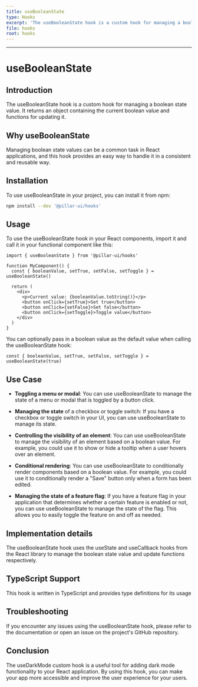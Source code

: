 ```yaml
---
title: useBooleanState
type: Hooks
excerpt: 'The useBooleanState hook is a custom hook for managing a boolean state value. It returns an object containing the current boolean value and functions for updating it.'
file: hooks
root: hooks
---
```


---

# useBooleanState

## Introduction

The useBooleanState hook is a custom hook for managing a boolean state value. It returns an object containing the current boolean value and functions for updating it.

## Why useBooleanState

Managing boolean state values can be a common task in React applications, and this hook provides an easy way to handle it in a consistent and reusable way.

## Installation

To use useBooleanState in your project, you can install it from npm:

```bash
npm install --dev '@pillar-ui/hooks'
```

## Usage

To use the useBooleanState hook in your React components, import it and call it in your functional component like this:

```tsx showLineNumbers title="Alert.tsx"
import { useBooleanState } from '@pillar-ui/hooks'

function MyComponent() {
  const { booleanValue, setTrue, setFalse, setToggle } = useBooleanState()

  return (
    <div>
      <p>Current value: {booleanValue.toString()}</p>
      <button onClick={setTrue}>Set true</button>
      <button onClick={setFalse}>Set false</button>
      <button onClick={setToggle}>Toggle value</button>
    </div>
  )
}
```

You can optionally pass in a boolean value as the default value when calling the useBooleanState hook:

```tsx showLineNumbers title="Alert.tsx"
const { booleanValue, setTrue, setFalse, setToggle } = useBooleanState(true)
```

## Use Case

- **Toggling a menu or modal**: You can use useBooleanState to manage the state of a menu or modal that is toggled by a button click.

- **Managing the state** of a checkbox or toggle switch: If you have a checkbox or toggle switch in your UI, you can use useBooleanState to manage its state.

- **Controlling the visibility of an element**: You can use useBooleanState to manage the visibility of an element based on a boolean value. For example, you could use it to show or hide a tooltip when a user hovers over an element.

- **Conditional rendering**: You can use useBooleanState to conditionally render components based on a boolean value. For example, you could use it to conditionally render a "Save" button only when a form has been edited.

- **Managing the state of a feature flag**: If you have a feature flag in your application that determines whether a certain feature is enabled or not, you can use useBooleanState to manage the state of the flag. This allows you to easily toggle the feature on and off as needed.

## Implementation details

The useBooleanState hook uses the useState and useCallback hooks from the React library to manage the boolean state value and update functions respectively.

## TypeScript Support

This hook is written in TypeScript and provides type definitions for its usage

## Troubleshooting

If you encounter any issues using the useBooleanState hook, please refer to the documentation or open an issue on the project's GitHub repository.

## Conclusion

The useDarkMode custom hook is a useful tool for adding dark mode functionality to your React application. By using this hook, you can make your app more accessible and improve the user experience for your users.
